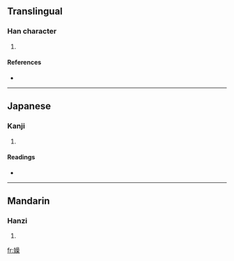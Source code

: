 ==Translingual==

===Han character===
{{Han char|rn=38|rad=女|as=13|sn=16|four=4649<sub>4</sub>|canj=女口口木 (VRRD)}}

# {{defn|Han|sort=女13}}

====References====
* {{Han ref|kx=0272.251|dkj=06795|dj=0540.290|hdz=21083.220|uh=5B20|ud=23328|bh=E95B|bd=59739}}

----

==Japanese==

===Kanji===
{{ja-kanji|grade=|rs=女13}}

# {{defn|Japanese}}

====Readings====
* {{ja-readings|on=[[さん]] (san)|kun=[[むさぼる]] (musaboru)}}

----

==Mandarin==

===Hanzi===
{{cmn-hanzi|pin=[[cán]] ([[can2]])|wg=ts'an<sup>2</sup>}}

# {{defn|Mandarin}}

[[fr:嬠]]